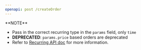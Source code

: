```yaml
---
openapi: post /createOrder
---
```


<Info>
  **NOTE**

  - Pass in the correct recurring type in the `params` field, only `time`
  - **DEPRECATED**: `params.price` based orders are deprecated
  - Refer to [Recurring API doc](/recurring-api/create-order) for more information.
</Info>
